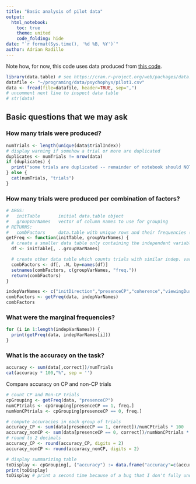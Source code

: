 ```yaml
---
title: "Basic analysis of pilot data"
output:
  html_notebook:
    toc: true
    theme: united
    code_folding: hide
date: "`r format(Sys.time(), '%d %B, %Y')`"
author: Adrian Radillo
---
```


<!-- 
executing  *Cmd+Shift+Enter*. 
Add a new chunk *Cmd+Option+I*.
*Cmd+Shift+K* to preview the HTML file -->
Note how, for now, this code uses data produced from [this code](https://github.com/aernesto/SingleCP_DotsReversal_Task/releases/tag/pilot1).
```r
library(data.table) # see https://cran.r-project.org/web/packages/data.table/vignettes/datatable-intro.html for reference
datafile <- "~/programing/data/psychophys/pilot1.csv"
data <- fread(file=datafile, header=TRUE, sep=",")
# uncomment next line to inspect data table
# str(data)
```
## Basic questions that we may ask

### How many trials were produced?
```r
numTrials <- length(unique(data$trialIndex))
# display warning if somehow a trial or more are duplicated
duplicates <- numTrials != nrow(data)
if (duplicates) {
  print("some trials are duplicated -- remainder of notebook should NOT be executed")
} else {
  cat(numTrials, "trials")
}
```

### How many trials were produced per combination of factors? 
```r
# ARGS:
#   initTable       initial data.table object
#   groupVarNames   vector of column names to use for grouping
# RETURNS:
#   combFactors     data.table with unique rows and their frequencies (i.e. count)
getFreq <- function(initTable, groupVarNames) {
  # create a smaller data table only containing the independent variables
  df <- initTable[, ..groupVarNames]

  # create other data table which counts trials with similar indep. vars. values (freq. column)
  combFactors <- df[, .N, by=names(df)]
  setnames(combFactors, c(groupVarNames, "freq."))
  return(combFactors)
}
```

```r
indepVarNames <- c("initDirection","presenceCP","coherence","viewingDuration","probCP","timeCP")
combFactors <- getFreq(data, indepVarNames)
combFactors
```

### What were the marginal frequencies?
```r
for (i in 1:length(indepVarNames)) {
  print(getFreq(data, indepVarNames[i]))
}
```

### What is the accuracy on the task?
```r
accuracy <- sum(data[,correct])/numTrials
cat(accuracy * 100,"%", sep = '')
```
Compare accuracy on CP and non-CP trials
```r
# count CP and Non-CP trials
cpGrouping <- getFreq(data, "presenceCP")
numCPtrials <- cpGrouping[presenceCP == 1, freq.]
numNonCPtrials <- cpGrouping[presenceCP == 0, freq.]

# compute accuracies in each group of trials
accuracy_CP <- sum(data[presenceCP == 1, correct])/numCPtrials * 100
accuracy_nonCP <- sum(data[presenceCP == 0, correct])/numNonCPtrials * 100
# round to 2 decimals
accuracy_CP <- round(accuracy_CP, digits = 2)
accuracy_nonCP <- round(accuracy_nonCP, digits = 2)

# display summarizing table
toDisplay <- cpGrouping[, ("accuracy") := data.frame("accuracy"=c(accuracy_nonCP, accuracy_CP))]
print(toDisplay)
toDisplay # print a second time because of a bug that I don't fully understand (see https://github.com/IRkernel/IRkernel/issues/127 and https://github.com/rstudio/rmarkdown/issues/1002)
```

